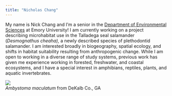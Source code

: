 ```yaml
---
title: "Nicholas Chang"
---
```


My name is Nick Chang and I'm a senior in the [Department of Environmental Sciences](envs.emory.edu) at Emory University! I am currently working on a project describing microhabitat use in the Talladega seal salamander (*Desmognathus cheaha),* a newly described species of plethodontid salamander. I am interested broadly in biogeography, spatial ecology, and shifts in habitat suitability resulting from anthropogenic change. While I am open to working in a diverse range of study systems, previous work has given me experience working in forested, freshwater, and coastal ecosystems, and I have a special interest in amphibians, reptiles, plants, and aquatic invertebrates.

![](images/Ambystoma_maculatum_2024-02-11.JPG)\
*Ambystoma maculatum* from DeKalb Co., GA
